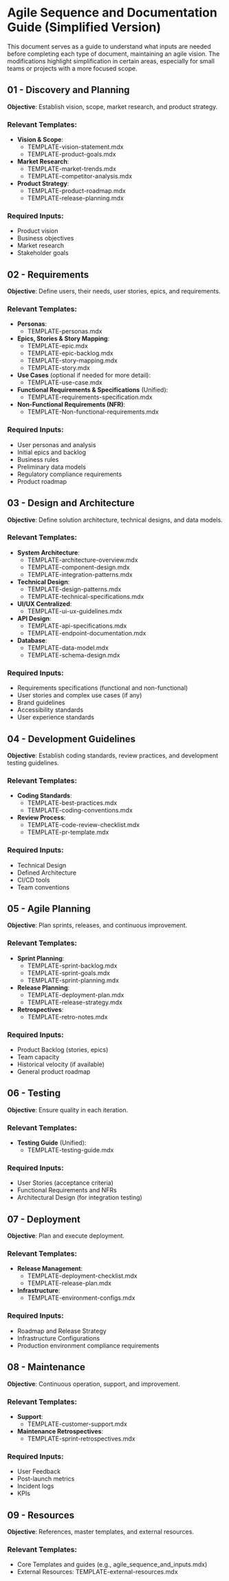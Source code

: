 # Agile Sequence and Documentation Guide (Simplified Version)
This document serves as a guide to understand what inputs are needed before completing each type of document, maintaining an agile vision. The modifications highlight simplification in certain areas, especially for small teams or projects with a more focused scope.

## 01 - Discovery and Planning
**Objective**: Establish vision, scope, market research, and product strategy.

### Relevant Templates:
- **Vision & Scope**: 
  - TEMPLATE-vision-statement.mdx
  - TEMPLATE-product-goals.mdx
- **Market Research**: 
  - TEMPLATE-market-trends.mdx
  - TEMPLATE-competitor-analysis.mdx
- **Product Strategy**: 
  - TEMPLATE-product-roadmap.mdx
  - TEMPLATE-release-planning.mdx

### Required Inputs:
- Product vision
- Business objectives
- Market research
- Stakeholder goals

## 02 - Requirements
**Objective**: Define users, their needs, user stories, epics, and requirements.

### Relevant Templates:
- **Personas**: 
  - TEMPLATE-personas.mdx
- **Epics, Stories & Story Mapping**: 
  - TEMPLATE-epic.mdx
  - TEMPLATE-epic-backlog.mdx
  - TEMPLATE-story-mapping.mdx
  - TEMPLATE-story.mdx
- **Use Cases** (optional if needed for more detail): 
  - TEMPLATE-use-case.mdx
- **Functional Requirements & Specifications** (Unified): 
  - TEMPLATE-requirements-specification.mdx
- **Non-Functional Requirements (NFR)**: 
  - TEMPLATE-Non-functional-requirements.mdx

### Required Inputs:
- User personas and analysis
- Initial epics and backlog
- Business rules
- Preliminary data models
- Regulatory compliance requirements
- Product roadmap

## 03 - Design and Architecture
**Objective**: Define solution architecture, technical designs, and data models.

### Relevant Templates:
- **System Architecture**: 
  - TEMPLATE-architecture-overview.mdx
  - TEMPLATE-component-design.mdx
  - TEMPLATE-integration-patterns.mdx
- **Technical Design**: 
  - TEMPLATE-design-patterns.mdx
  - TEMPLATE-technical-specifications.mdx
- **UI/UX Centralized**: 
  - TEMPLATE-ui-ux-guidelines.mdx
- **API Design**: 
  - TEMPLATE-api-specifications.mdx
  - TEMPLATE-endpoint-documentation.mdx
- **Database**: 
  - TEMPLATE-data-model.mdx
  - TEMPLATE-schema-design.mdx

### Required Inputs:
- Requirements specifications (functional and non-functional)
- User stories and complex use cases (if any)
- Brand guidelines
- Accessibility standards
- User experience standards

## 04 - Development Guidelines
**Objective**: Establish coding standards, review practices, and development testing guidelines.

### Relevant Templates:
- **Coding Standards**: 
  - TEMPLATE-best-practices.mdx
  - TEMPLATE-coding-conventions.mdx
- **Review Process**: 
  - TEMPLATE-code-review-checklist.mdx
  - TEMPLATE-pr-template.mdx

### Required Inputs:
- Technical Design
- Defined Architecture
- CI/CD tools
- Team conventions

## 05 - Agile Planning
**Objective**: Plan sprints, releases, and continuous improvement.

### Relevant Templates:
- **Sprint Planning**: 
  - TEMPLATE-sprint-backlog.mdx
  - TEMPLATE-sprint-goals.mdx
  - TEMPLATE-sprint-planning.mdx
- **Release Planning**: 
  - TEMPLATE-deployment-plan.mdx
  - TEMPLATE-release-strategy.mdx
- **Retrospectives**: 
  - TEMPLATE-retro-notes.mdx

### Required Inputs:
- Product Backlog (stories, epics)
- Team capacity
- Historical velocity (if available)
- General product roadmap

## 06 - Testing
**Objective**: Ensure quality in each iteration.

### Relevant Templates:
- **Testing Guide** (Unified): 
  - TEMPLATE-testing-guide.mdx

### Required Inputs:
- User Stories (acceptance criteria)
- Functional Requirements and NFRs
- Architectural Design (for integration testing)

## 07 - Deployment
**Objective**: Plan and execute deployment.

### Relevant Templates:
- **Release Management**: 
  - TEMPLATE-deployment-checklist.mdx
  - TEMPLATE-release-plan.mdx
- **Infrastructure**: 
  - TEMPLATE-environment-configs.mdx

### Required Inputs:
- Roadmap and Release Strategy
- Infrastructure Configurations
- Production environment compliance requirements

## 08 - Maintenance
**Objective**: Continuous operation, support, and improvement.

### Relevant Templates:
- **Support**: 
  - TEMPLATE-customer-support.mdx
- **Maintenance Retrospectives**: 
  - TEMPLATE-sprint-retrospectives.mdx

### Required Inputs:
- User Feedback
- Post-launch metrics
- Incident logs
- KPIs

## 09 - Resources
**Objective**: References, master templates, and external resources.

### Relevant Templates:
- Core Templates and guides (e.g., agile_sequence_and_inputs.mdx)
- External Resources: TEMPLATE-external-resources.mdx
